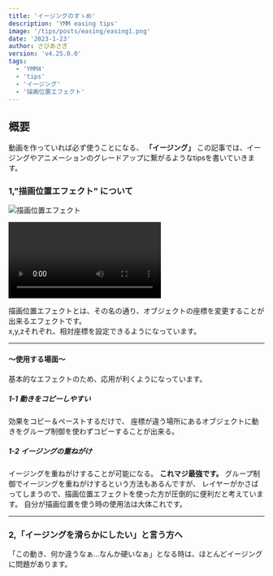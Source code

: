 ```yaml
---
title: 'イージングのすゝめ'
description: 'YMM easing tips'
image: '/tips/posts/easing/easing1.png'
date: '2023-1-23'
author: さびあさぎ
version: 'v4.25.0.0'
tags:
  - 'YMM4'
  - 'tips'
  - 'イージング'
  - '描画位置エフェクト'
---
```


## 概要
動画を作っていれば必ず使うことになる、 __「イージング」__   この記事では、イージングやアニメーションのグレードアップに繋がるようなtipsを書いていきます。
### 1,"描画位置エフェクト" について

![ 描画位置エフェクト ](/assets/tips/posts/easing/描画位置.png)

![描画位置エフェクト](/assets/tips/posts/easing/描画位置1-1-2.mp4)

描画位置エフェクトとは、その名の通り、オブジェクトの座標を変更することが出来るエフェクトです。  
x,y,zそれぞれ、相対座標を設定できるようになっています。
___
#### ～使用する場面～
 基本的なエフェクトのため、応用が利くようになっています。
 
##### 1-1 動きをコピーしやすい
効果をコピー＆ペーストするだけで、
座標が違う場所にあるオブジェクトに動きをグループ制御を使わずコピーすることが出来る。
 
 
##### 1-2 イージングの重ねがけ
イージングを重ねがけすることが可能になる。
 __これマジ最強です。__
グループ制御でイージングを重ねがけするという方法もあるんですが、
レイヤーがかさばってしまうので、描画位置エフェクトを使った方が圧倒的に便利だと考えています。
自分が描画位置を使う時の使用法は大体これです。
___
### 2,「イージングを滑らかにしたい」と言う方へ
「この動き、何か違うなぁ…なんか硬いなぁ」となる時は、ほとんどイージングに問題があります。